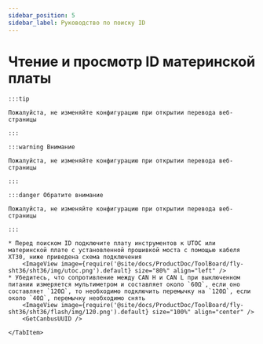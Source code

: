 ```yaml
---
sidebar_position: 5
sidebar_label: Руководство по поиску ID
---
```








# Чтение и просмотр ID материнской платы

    :::tip

    Пожалуйста, не изменяйте конфигурацию при открытии перевода веб-страницы

    :::

    :::warning Внимание

    Пожалуйста, не изменяйте конфигурацию при открытии перевода веб-страницы

    :::

    :::danger Обратите внимание

    Пожалуйста, не изменяйте конфигурацию при открытии перевода веб-страницы

    :::

<Tabs>
    <TabItem value="can" label="Получение UUID CANBus">

    * Перед поиском ID подключите плату инструментов к UTOC или материнской плате с установленной прошивкой моста с помощью кабеля XT30, ниже приведена схема подключения
        <ImageView image={require('@site/docs/ProductDoc/ToolBoard/fly-sht36/sht36/img/utoc.png').default} size="80%" align="left" />
    * Убедитесь, что сопротивление между CAN H и CAN L при выключенном питании измеряется мультиметром и составляет около `60Ω`, если оно составляет `120Ω`, то необходимо подключить перемычку на `120Ω`, если около `40Ω`, перемычку необходимо снять
        <ImageView image={require('@site/docs/ProductDoc/ToolBoard/fly-sht36/sht36/flash/img/120.png').default} size="100%" align="center" />
        <GetCanbusUUID />

    </TabItem>
</Tabs>